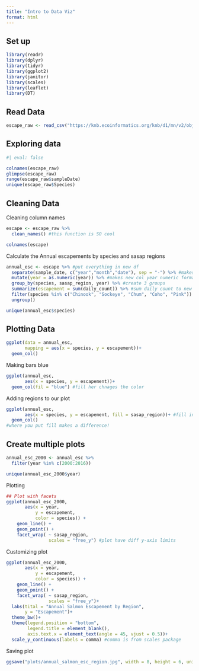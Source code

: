 ```yaml
---
title: "Intro to Data Viz"
format: html
---
```


## Set up
```r
library(readr)
library(dplyr)
library(tidyr)
library(ggplot2)
library(janitor)
library(scales)
library(leaflet)
library(DT)

```

## Read Data
```r
escape_raw <- read_csv("https://knb.ecoinformatics.org/knb/d1/mn/v2/object/urn%3Auuid%3Af119a05b-bbe7-4aea-93c6-85434dcb1c5e")
```

## Exploring data
```r
#| eval: false

colnames(escape_raw)
glimpse(escape_raw)
range(escape_raw$sampleDate)
unique(escape_raw$Species)
```

## Cleaning Data

Cleaning column names
```r
escape <- escape_raw %>% 
  clean_names() #this function is SO cool

colnames(escape)
```

Calculate the Annual escapements by species and sasap regions

```r
annual_esc <- escape %>% #put everything in new df
  separate(sample_date, c("year","month","date"), sep = "-") %>% #makes new cols breaking up sampple_date
  mutate(year = as.numeric(year)) %>% #makes new col year numeric format
  group_by(species, sasap_region, year) %>% #create 3 groups
  summarize(escapement = sum(daily_count)) %>% #sum daily count to new variable
  filter(species %in% c("Chinook", "Sockeye", "Chum", "Coho", "Pink")) # %in% allows you to filter for multiple conditions; filter by multiple species
  ungroup()

unique(annual_esc$species)

```

## Plotting Data
```r
ggplot(data = annual_esc,
       mapping = aes(x = species, y = escapement))+
  geom_col()

```

Making bars blue
```r
ggplot(annual_esc,
       aes(x = species, y = escapement))+
  geom_col(fil = "blue") #fill her chnages the color
```

Adding regions to our plot
```r
ggplot(annual_esc,
       aes(x = species, y = escapement, fill = sasap_region))+ #fill in aes allows you to add another variable to fill the bar with
  geom_col()
#where you put fill makes a difference!
```


## Create multiple plots
```r
annual_esc_2000 <- annual_esc %>% 
  filter(year %in% c(2000:2016))

unique(annual_esc_2000$year)
```

Plotting

```r
## Plot with facets
ggplot(annual_esc_2000,
       aes(x = year,
           y = escapement,
           color = species)) +
    geom_line() +
    geom_point() +
    facet_wrap( ~ sasap_region,
                scales = "free_y") #plot have diff y-axis limits
```

Customizing plot

```r
ggplot(annual_esc_2000,
       aes(x = year,
           y = escapement,
           color = species)) +
    geom_line() +
    geom_point() +
    facet_wrap( ~ sasap_region,
                scales = "free_y")+ 
  labs(tital = "Annual Salmon Escapement by Region",
       y = "Escapement")+
  theme_bw()+
  theme(legend.position = "bottom",
        legend.title = element_blank(),
        axis.text.x = element_text(angle = 45, vjust = 0.5))+
  scale_y_continuous(labels = comma) #comma is from scales package
```

Saving plot
```r
ggsave("plots/annual_salmon_esc_region.jpg", width = 8, height = 6, units = "in") #default saves last plot you ran
```


